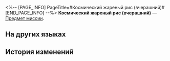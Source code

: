 <%-- [PAGE_INFO]
PageTitle=#Космический жареный рис (вчерашний)#
[END_PAGE_INFO] --%>
{{Предмет Инфобокс
|id          = 140402
|Изображение = Предмет Космический жареный рис (вчерашний).png
|Тип         = Предмет миссии
|Инвентарь   = 
|Редкость    = 3
|Эффект      = 
|Описание    = Любимое блюдо исследователей. Не очень свежее, не особо чистое. Интересно, можно ли встретить Эонов, съев его?
}}
'''Космический жареный рис (вчерашний)''' — [[Предмет миссии]].

==На других языках==
{{На других языках
|en   = Cosmic Fried Rice (Overnight Edition)
|zhs  = 大宇宙炒饭（隔夜版）
|zht  = 大宇宙炒飯（隔夜版）
|ja   = 一晩置いた大宇宙チャーハン
|ko   = 대우주 볶음밥(하룻밤 지난 버전)
|es   = Arroz frito cósmico (del día anterior)
|fr   = Riz frit cosmique (édition avant-veille)
|ru   = Космический жареный рис (вчерашний)
|th   = Cosmic Fried Rice (แบบข้ามคืน)
|vi   = Cơm Chiên Đại Vũ Trụ (Loại Qua Đêm)
|de   = Kosmischer Bratreis (vom Vortag)
|id   = Cosmic Fried Rice (Nasi Sisa Semalam)
|pt   = Arroz Frito Cósmico (Edição Noturna)
}}

==История изменений==
{{История изменений|3.5}}
